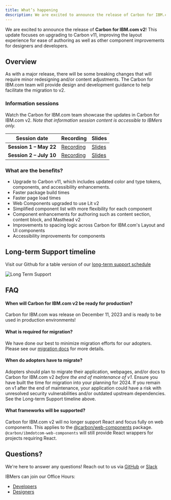 ```yaml
---
title: What’s happening
description: We are excited to announce the release of Carbon for IBM.com v2! This update focuses on upgrading to Carbon v11, improving the layout experience for ease of authoring as well as other component improvements for designers and developers.
---
```


<PageDescription>

We are excited to announce the release of **Carbon for IBM.com v2**! This update focuses on upgrading to Carbon v11, improving the layout experience for ease of authoring as well as other component improvements for designers and developers.

</PageDescription>

## Overview

As with a major release, there will be some breaking changes that will require minor redesigning and/or content adjustments. The Carbon for IBM.com team will provide design and development guidance to help facilitate the migration to v2.

### Information sessions

Watch the Carbon for IBM.com team showcase the updates in Carbon for IBM.com v2. _Note that information session content is accessible to IBMers only._

| Session date            | Recording                                                         | Slides                                                                                                                                                                                                                    |
| ----------------------- | ----------------------------------------------------------------- | ------------------------------------------------------------------------------------------------------------------------------------------------------------------------------------------------------------------------- |
| **Session 1 – May 22**  | [Recording](https://ec.yourlearning.ibm.com/w3/playback/10372722) | [Slides](https://www.figma.com/proto/4FYUucHe9mN2r8V19Tlno3/Carbon-for-IBM.com-v2-Presentation?page-id=86%3A62780&type=design&node-id=86-65171&viewport=1899%2C8211%2C0.32&scaling=min-zoom)                              |
| **Session 2 – July 10** | [Recording](https://ec.yourlearning.ibm.com/w3/playback/10372711) | [Slides](https://www.figma.com/proto/oRxShbzUMUVPrsphNIYNgJ/Carbon-for-IBM.com-v2-Presentation-Pt-2?page-id=86%3A62780&type=design&node-id=86-65171&viewport=4255%2C18244%2C0.57&t=UH1o4elM9wL4Omn0-1&scaling=scale-down) |

### What are the benefits?

- Upgrade to Carbon v11, which includes updated color and type tokens, components, and accessibility enhancements.
- Faster package build times
- Faster page load times
- Web Components upgraded to use Lit v2
- Simplified component list with more flexibility for each component
- Component enhancements for authoring such as content section, content block, and Masthead v2
- Improvements to spacing logic across Carbon for IBM.com's Layout and UI components
- Accessibility improvements for components

## Long-term Support timeline

Visit our Github for a table version of our [long-term support schedule](https://github.com/carbon-design-system/carbon-for-ibm-dotcom/blob/main/docs/release-schedule.md)

![Long Term Support](../../images/release-schedule/dotcom-lts.png)

## FAQ

#### When will Carbon for IBM.com v2 be ready for production?

Carbon for IBM.com was release on December 11, 2023 and is ready to be used in production environments!

#### What is required for migration?

We have done our best to minimize migration efforts for our adopters. Please see our [migration docs](https://github.com/carbon-design-system/carbon-for-ibm-dotcom/blob/release/v2.0.0/docs/dotcom-v2-migration.md) for more details.

#### When do adopters have to migrate?

Adopters should plan to migrate their application, webpages, and/or docs to Carbon for IBM.com v2 _before the end of maintenance of v1_. Ensure you have built the time for migration into your planning for 2024. If you remain on v1 after the end of maintenance, your application could have a risk with unresolved security vulnerabilities and/or outdated upstream dependencies. See the Long-term Support timeline above.

#### What frameworks will be supported?

Carbon for IBM.com v2 will no longer support React and focus fully on web components. This applies to the [@carbon/web-components](https://github.com/carbon-design-system/carbon/tree/main/packages/web-components) package. `@carbon/ibmdotcom-web-components` will still provide React wrappers for projects requiring React.

## Questions?

We're here to answer any questions!
Reach out to us via [GitHub](https://github.com/carbon-design-system/carbon-for-ibm-dotcom/issues/new?assignees=&labels=question&projects=&template=question.yaml&title=%5BYOUR+TITLE%5D%3A+Brief+description) or [Slack](https://cognitive-app.slack.com/archives/C2PLX8GQ6)

IBMers can join our Office Hours:

- [Developers](https://ibm.box.com/s/894z9uk7qyhdl65s3tjs0xnim3mb1b17)
- [Designers](https://ec.yourlearning.ibm.com/w3/event/10323408)
